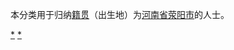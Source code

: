 {{Catnav|頁面分類|各種主題的頁面分類|依中国各省来作的分类|各地中国人|河南人|郑州人}}
{{Catnav|頁面分類|人物|各國人物|中国人|各地中国人|河南人|郑州人}}

本分类用于归纳[[籍贯|籍贯]]（出生地）为[[河南省|河南省]][[荥阳市|荥阳市]]的人士。

[[Category:郑州人|*]]
[[Category:荥阳市|*]]